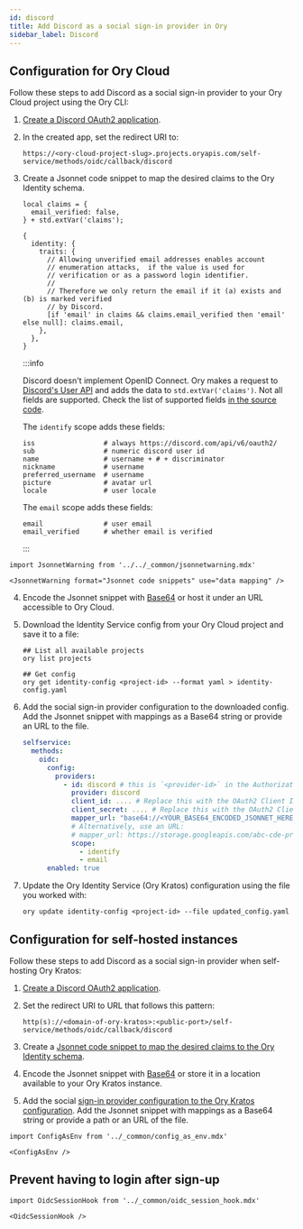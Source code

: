 ```yaml
---
id: discord
title: Add Discord as a social sign-in provider in Ory
sidebar_label: Discord
---
```


## Configuration for Ory Cloud

Follow these steps to add Discord as a social sign-in provider to your Ory Cloud project using the Ory CLI:

1. [Create a Discord OAuth2 application](https://discord.com/developers/docs/topics/oauth2).
2. In the created app, set the redirect URI to:

   ```shell
   https://<ory-cloud-project-slug>.projects.oryapis.com/self-service/methods/oidc/callback/discord
   ```

<a name="mapping"></a>

3. Create a Jsonnet code snippet to map the desired claims to the Ory Identity schema.

   ```jsonnet
   local claims = {
     email_verified: false,
   } + std.extVar('claims');

   {
     identity: {
       traits: {
         // Allowing unverified email addresses enables account
         // enumeration attacks,  if the value is used for
         // verification or as a password login identifier.
         //
         // Therefore we only return the email if it (a) exists and (b) is marked verified
         // by Discord.
         [if 'email' in claims && claims.email_verified then 'email' else null]: claims.email,
       },
     },
   }
   ```

   :::info

   Discord doesn't implement OpenID Connect. Ory makes a request to
   [Discord's User API](https://discord.com/developers/docs/resources/user#get-current-user) and adds the data to
   `std.extVar('claims')`. Not all fields are supported. Check the list of supported fields
   [in the source code](https://github.com/ory/kratos/blob/v0.5.1-alpha.1/selfservice/strategy/oidc/provider_discord.go#L81-L91).

   The `identify` scope adds these fields:

   ```text
   iss                 # always https://discord.com/api/v6/oauth2/
   sub                 # numeric discord user id
   name                # username + # + discriminator
   nickname            # username
   preferred_username  # username
   picture             # avatar url
   locale              # user locale
   ```

   The `email` scope adds these fields:

   ```text
   email               # user email
   email_verified      # whether email is verified
   ```

   :::

```mdx-code-block
import JsonnetWarning from '../../_common/jsonnetwarning.mdx'

<JsonnetWarning format="Jsonnet code snippets" use="data mapping" />
```

4. Encode the Jsonnet snippet with [Base64](https://www.base64encode.org/) or host it under an URL accessible to Ory Cloud.
5. Download the Identity Service config from your Ory Cloud project and save it to a file:

   ```shell
   ## List all available projects
   ory list projects

   ## Get config
   ory get identity-config <project-id> --format yaml > identity-config.yaml
   ```

<a name="config"></a>

6. Add the social sign-in provider configuration to the downloaded config. Add the Jsonnet snippet with mappings as a Base64
   string or provide an URL to the file.

   ```yaml
   selfservice:
     methods:
       oidc:
         config:
           providers:
             - id: discord # this is `<provider-id>` in the Authorization callback URL. DO NOT CHANGE IT ONCE SET!
               provider: discord
               client_id: .... # Replace this with the OAuth2 Client ID provided by Discord
               client_secret: .... # Replace this with the OAuth2 Client Secret provided by Discord
               mapper_url: "base64://<YOUR_BASE64_ENCODED_JSONNET_HERE>"
               # Alternatively, use an URL:
               # mapper_url: https://storage.googleapis.com/abc-cde-prd/9cac9717f007808bf17f22ce7f4295c739604b183f05ac4afb4
               scope:
                 - identify
                 - email
         enabled: true
   ```

7. Update the Ory Identity Service (Ory Kratos) configuration using the file you worked with:

   ```shell
   ory update identity-config <project-id> --file updated_config.yaml
   ```

## Configuration for self-hosted instances

Follow these steps to add Discord as a social sign-in provider when self-hosting Ory Kratos:

1. [Create a Discord OAuth2 application](https://discord.com/developers/docs/topics/oauth2).
2. Set the redirect URI to URL that follows this pattern:

   ```shell
   http(s)://<domain-of-ory-kratos>:<public-port>/self-service/methods/oidc/callback/discord
   ```

3. Create a [Jsonnet code snippet to map the desired claims to the Ory Identity schema](#mapping).
4. Encode the Jsonnet snippet with [Base64](https://www.base64encode.org/) or store it in a location available to your Ory Kratos
   instance.
5. Add the social [sign-in provider configuration to the Ory Kratos configuration](#config). Add the Jsonnet snippet with mappings
   as a Base64 string or provide a path or an URL of the file.

```mdx-code-block
import ConfigAsEnv from '../_common/config_as_env.mdx'

<ConfigAsEnv />
```

## Prevent having to login after sign-up

```mdx-code-block
import OidcSessionHook from '../_common/oidc_session_hook.mdx'

<OidcSessionHook />
```
